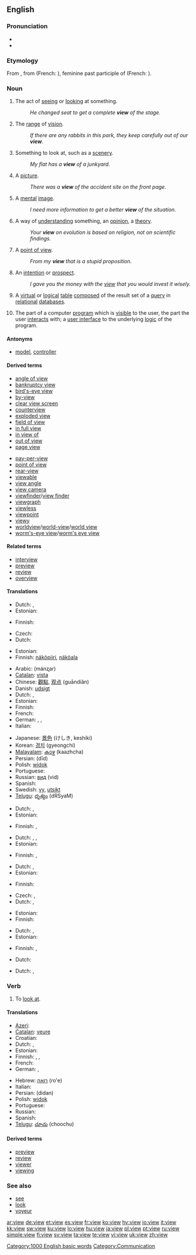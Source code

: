 ==English==
{{wikipedia|dab=view (disambiguation)|view}}
{{rank|late|bed|living|531|view|although|knowledge|hath}}

===Pronunciation===
* {{IPA|/vjuː/}}
* {{audio|en-us-view.ogg|Audio (US)}}

===Etymology===
From {{etyl|xno}} {{term|vewe|lang=xno}}, from {{etyl|fro}} {{term|veue|lang=fro}} (French: {{term|vue|lang=fr}}), feminine past participle of {{term|veoir||to see|lang=fro}} (French: {{term|voir|lang=fr}}).

===Noun===
{{en-noun}}

# The act of [[see]]ing or [[look]]ing at something.
#: ''He changed seat to get a complete '''view''' of the stage.''
# The [[range]] of [[vision]].
#: ''If there are any rabbits in this park, they keep carefully out of our '''view'''.''
# Something to look at, such as a [[scenery]].
#: ''My flat has a '''view''' of a junkyard.''
# A [[picture]].
#: ''There was a '''view''' of the accident site on the front page.''
# A [[mental]] [[image]].
#: ''I need more information to get a better '''view''' of the situation.''
# A way of [[understand]]ing something, an [[opinion]], a [[theory]].
#: ''Your '''view''' on evolution is based on religion, not on scientific findings.''
# A [[point of view]].
#: ''From my '''view''' that is a stupid proposition.''
# An [[intention]] or [[prospect]].
#: ''I gave you the money with the [[view]] that you would invest it wisely.''
# {{computing|databases}} A [[virtual]] or [[logical]] [[table]] [[compose]]d of the result set of a [[query]] in [[relational]] [[database]]s.
# {{computing|programming}} The part of a computer [[program]] which is [[visible]] to the user, the part the user [[interact]]s with; a [[user interface]] to the underlying [[logic]] of the program.

====Antonyms====
* {{sense|part of computer program}} [[model]], [[controller]]

====Derived terms====
{{der-top}}
* [[angle of view]]
* [[bankruptcy view]]
* [[bird's-eye view]]
* [[by-view]]
* [[clear view screen]]
* [[counterview]]
* [[exploded view]]
* [[field of view]]
* [[in full view]]
* [[in view of]]
* [[out of view]]
* [[page view]]
{{der-mid}}
* [[pay-per-view]]
* [[point of view]]
* [[rear-view]]
* [[viewable]]
* [[view angle]]
* [[view camera]]
* [[viewfinder]]/[[view finder]]
* [[viewgraph]]
* [[viewless]]
* [[viewpoint]]
* [[viewy]]
* [[worldview]]/[[world-view]]/[[world view]]
* [[worm's-eye view]]/[[worm's eye view]]
{{der-bottom}}

====Related terms====
* [[interview]]
* [[preview]]
* [[review]]
* [[overview]]

====Translations====
{{trans-top|seeing}}
* Dutch: {{t+|nl|zicht|n}}, {{t+|nl|beeld|n}}
* Estonian: {{t-|et|vaade}}
{{trans-mid}}
* Finnish: {{t-|fi|näkymä}}
{{trans-bottom}}

{{trans-top|range of vision}}
* Czech: {{t-|cs|dohled|m}}
* Dutch: {{t+|nl|zicht|n}}
{{trans-mid}}
* Estonian: {{t|et|vaateväli}}
* Finnish: [[näköpiiri]], [[näköala]]
{{trans-bottom}}

{{trans-top|something to look at}}
* Arabic: {{Arab|[[منظر]]}} (mánʐar)
* [[Catalan]]: [[vista]] {{f}}
* Chinese: [[觀點]], [[观点]] (guāndiǎn)
* Danish: [[udsigt#Danish|udsigt]]
* Dutch: {{t+|nl|zicht}}, {{t+|nl|uitzicht|n}}
* Estonian: {{t-|et|vaade}}
* Finnish: {{t-|fi|näkymä}}
* French: {{t+|fr|vue|f}}
* German: {{t+|de|Anblick}}, {{t+|de|Sicht|f}}, {{t+|de|Ansicht|f}}
* Italian: {{t+|it|veduta|f}}
{{trans-mid}}
* Japanese: [[景色]] (けしき, keshiki)
* Korean: [[경치]] (gyeongchi)
* [[Malayalam]]: [[കാഴ്ച]] (kaazhcha)
* Persian: {{fa-Arab|[[دید]]}} (dīd)
* Polish: [[widok]] {{m}}
* Portuguese: {{t+|pt|vista|f}}
* Russian: [[вид]] (vid) {{m}}
* Spanish: {{t-|es|vista|f}}
* Swedish: [[vy]], [[utsikt]]
* [[Telugu]]: [[దృశ్యం]] (dRSyaM)
{{trans-bottom}}

{{trans-top|picture}}
* Dutch: {{t+|nl|beeld|n}}, {{t+|nl|afbeelding}}
* Estonian: {{t|et|kujutis}}
{{trans-mid}}
* Finnish: {{t-|fi|näkymä}}, {{t+|fi|kuva}}
{{trans-bottom}}

{{trans-top|mental image}}
* Dutch: {{t+|nl|zicht|n}}, {{t-|nl|overzicht|n}}, {{t-|nl|visie|f}}
* Estonian: {{t|et|ettekujutus}}
{{trans-mid}}
* Finnish: {{t+|fi|kuva}}, {{t+|fi|käsitys}}
{{trans-bottom}}

{{trans-top|way of understanding}}
* Dutch: {{t-|nl|opvatting}}, {{t-|nl|visie|f}}
* Estonian: {{t|et|arusaam}}
{{trans-mid}}
* Finnish: {{t+|fi|näkemys}}
{{trans-bottom}}

{{trans-top|point of view}}
* Czech: {{t+|cs|pohled|m}}, {{t+|cs|názor|m}}
* Dutch: {{t+|nl|mening|f}}, {{t-|nl|visie|f}}
{{trans-mid}}
* Estonian: {{t|et|seisukoht}}
* Finnish: {{t-|fi|näkökulma}}
{{trans-bottom}}

{{trans-top|intention}}
* Dutch: {{t+|nl|bedoeling|f}}, {{t|nl|vooruitzicht|n}}
* Estonian: {{t-|et|oletus}}
{{trans-mid}}
* Finnish: {{t-|fi|oletus}}, {{t+|fi|tarkoitus}}
{{trans-bottom}}

{{trans-top|computing: logical table in database}}
* Dutch: {{t-|nl|view|c}}
{{trans-mid}}
{{trans-bottom}}

{{trans-top|computing: user interface part of program}}
* Dutch: {{t-|nl|view|c}}, {{t-|ln|beeld|n|xs=Lingala}}
{{trans-mid}}
{{trans-bottom}}

===Verb===
{{en-verb}}

# {{transitive}} To [[look at]].

====Translations====
{{trans-top|to look at}}
* [[Azeri]]: {{t|az|görüş|xs=Azeri}}
* [[Catalan]]: [[veure]]
* Croatian: {{t+|hr|vidjeti}}
* Dutch: {{t+|nl|bekijken}}, {{t+|nl|kijken}} {{t+|nl|naar}}
* Estonian: {{t|et|vaatlema}}
* Finnish: {{t-|fi|vilkaista}}, {{t+|fi|katsoa}}, {{t+|fi|nähdä}}
* French: {{t+|fr|regarder}}
* German: {{t+|de|sehen}}, {{t+|de|anschauen}}
{{trans-mid}}
* Hebrew: [[רואה]] (ro'e)
* Italian: {{t+|it|guardare}}
* Persian: {{fa-Arab|[[دیدن]]}} (didan)
* Polish: [[widok]]
* Portuguese: {{t+|pt|ver}}
* Russian: {{t+|ru|видеть|sc=Cyrl}}
* Spanish: {{t+|es|ver}}
* [[Telugu]]: [[చూచు]] (choochu)
{{trans-bottom}}

====Derived terms====
* [[preview]]
* [[review]]
* [[viewer]]
* [[viewing]]<!--noun, as in “a viewing of a property”-->

===See also===
* [[see]]
* [[look]]
* [[voyeur]]

[[Category:1000 English basic words]]
[[Category:Communication]]

[[ar:view]]
[[de:view]]
[[et:view]]
[[es:view]]
[[fr:view]]
[[ko:view]]
[[hy:view]]
[[io:view]]
[[it:view]]
[[kk:view]]
[[sw:view]]
[[ku:view]]
[[lo:view]]
[[hu:view]]
[[ja:view]]
[[pl:view]]
[[pt:view]]
[[ru:view]]
[[simple:view]]
[[fi:view]]
[[sv:view]]
[[ta:view]]
[[te:view]]
[[vi:view]]
[[uk:view]]
[[zh:view]]